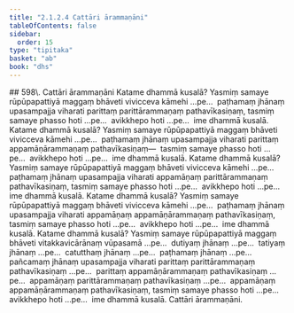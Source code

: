 ```yaml
---
title: "2.1.2.4 Cattāri ārammaṇāni"
tableOfContents: false
sidebar:
  order: 15
type: "tipitaka"
basket: "ab"
book: "dhs"
---
```



<DynamicBreadcrumb />

<Paragraph type="center" book="dhs">
## 598\. Cattāri ārammaṇāni
</Paragraph>

<Division number="181" book="dhs">

<Paragraph number="599" book="dhs">
Katame dhammā kusalā? Yasmiṃ samaye rūpūpapattiyā maggaṃ bhāveti vivicceva kāmehi …pe…  paṭhamaṃ jhānaṃ upasampajja viharati parittaṃ parittārammaṇaṃ pathavīkasiṇaṃ, tasmiṃ samaye phasso hoti …pe…  avikkhepo hoti …pe…  ime dhammā kusalā.
</Paragraph>

</Division>
<Division number="182" book="dhs">

<Paragraph number="600" book="dhs">
Katame dhammā kusalā? Yasmiṃ samaye rūpūpapattiyā maggaṃ bhāveti vivicceva kāmehi …pe…  paṭhamaṃ jhānaṃ upasampajja viharati parittaṃ appamāṇārammaṇaṃ pathavīkasiṇaṃ—  tasmiṃ samaye phasso hoti …pe…  avikkhepo hoti …pe…  ime dhammā kusalā.
</Paragraph>

</Division>
<Division number="183" book="dhs">

<Paragraph number="601" book="dhs">
Katame dhammā kusalā? Yasmiṃ samaye rūpūpapattiyā maggaṃ bhāveti vivicceva kāmehi …pe…  paṭhamaṃ jhānaṃ upasampajja viharati appamāṇaṃ parittārammaṇaṃ pathavīkasiṇaṃ, tasmiṃ samaye phasso hoti …pe…  avikkhepo hoti …pe…  ime dhammā kusalā.
</Paragraph>

</Division>
<Division number="184" book="dhs">

<Paragraph number="602" book="dhs">
Katame dhammā kusalā? Yasmiṃ samaye rūpūpapattiyā maggaṃ bhāveti vivicceva kāmehi …pe…  paṭhamaṃ jhānaṃ upasampajja viharati appamāṇaṃ appamāṇārammaṇaṃ pathavīkasiṇaṃ, tasmiṃ samaye phasso hoti …pe…  avikkhepo hoti …pe…  ime dhammā kusalā.
</Paragraph>

</Division>
<Division number="185" book="dhs">

<Paragraph number="603" book="dhs">
Katame dhammā kusalā? Yasmiṃ samaye rūpūpapattiyā maggaṃ bhāveti vitakkavicārānaṃ vūpasamā …pe…  dutiyaṃ jhānaṃ …pe…  tatiyaṃ jhānaṃ …pe…  catutthaṃ jhānaṃ …pe…  paṭhamaṃ jhānaṃ …pe…  pañcamaṃ jhānaṃ upasampajja viharati parittaṃ parittārammaṇaṃ pathavīkasiṇaṃ …pe…  parittaṃ appamāṇārammaṇaṃ pathavīkasiṇaṃ …pe…  appamāṇaṃ parittārammaṇaṃ pathavīkasiṇaṃ …pe…  appamāṇaṃ appamāṇārammaṇaṃ pathavīkasiṇaṃ, tasmiṃ samaye phasso hoti …pe…  avikkhepo hoti …pe…  ime dhammā kusalā.

</Paragraph>
</Division>

<Paragraph number="604" type="center" book="dhs">
Cattāri ārammaṇāni.
</Paragraph>